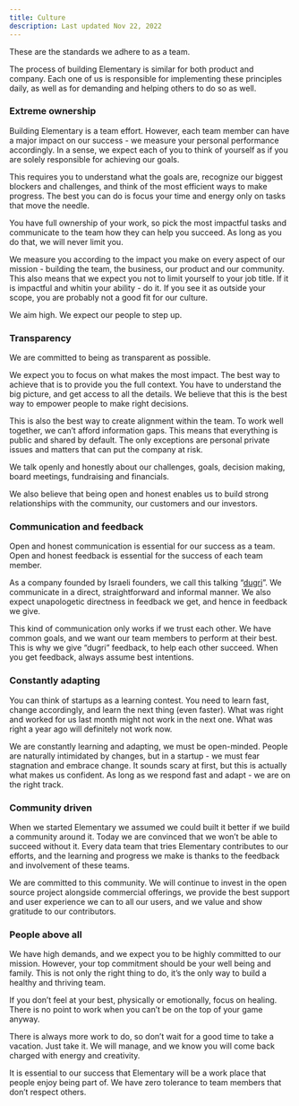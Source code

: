 ```yaml
---
title: Culture
description: Last updated Nov 22, 2022
---
```

These are the standards we adhere to as a team.

The process of building Elementary is similar for both product and company. Each one of us is responsible for implementing these principles daily, as well as for demanding and helping others to do so as well.


### Extreme ownership

Building Elementary is a team effort. However, each team member can have a major impact on our success -  we measure your personal performance accordingly. In a sense, we expect each of you to think of yourself as if you are solely responsible for achieving our goals.

This requires you to understand what the goals are, recognize our biggest blockers and challenges, and think of the most efficient ways to make progress. The best you can do is focus your time and energy only on tasks that move the needle.

You have full ownership of your work, so pick the most impactful tasks and communicate to the team how they can help you succeed. As long as you do that, we will never limit you.

We measure you according to the impact you make on every aspect of our mission - building the team, the business, our product and our community.  This also means that we expect you not to limit yourself to your job title. If it is impactful and whitin your ability - do it. If you see it as outside your scope, you are probably not a good fit for our culture.

We aim high. We expect our people to step up.

### Transparency

We are committed to being as transparent as possible.

We expect you to focus on what makes the most impact. The best way to achieve that is to provide you the full context. You have to understand the big picture, and get access to all the details. We believe that this is the best way to empower people to make right decisions.

This is also the best way to create alignment within the team. To work well together, we can’t afford information gaps. This means that everything is public and shared by default. The only exceptions are personal private issues and matters that can put the company at risk.

We talk openly and honestly about our challenges, goals, decision making, board meetings, fundraising and financials.

We also believe that being open and honest enables us to build strong relationships with the community, our customers and our investors.

### Communication and feedback

Open and honest communication is essential for our success as a team. Open and honest feedback is essential for the success of each team member.

As a company founded by Israeli founders, we call this talking “[dugri](https://www.thejc.com/judaism/jewish-words/dugri-1.13684)”. We communicate in a direct, straightforward and informal manner. We also expect unapologetic directness in feedback we get, and hence in feedback we give.

This kind of communication only works if we trust each other. We have common goals, and we want our team members to perform at their best. This is why we give “dugri” feedback, to help each other succeed. When you get feedback, always assume best intentions.

### Constantly adapting

You can think of startups as a learning contest. You need to learn fast, change accordingly, and learn the next thing (even faster). What was right and worked for us last month might not work in the next one. What was right a year ago will definitely not work now.

We are constantly learning and adapting, we must be open-minded. People are naturally intimidated by changes, but in a startup - we must fear stagnation and embrace change. It sounds scary at first, but this is actually what makes us confident. As long as we respond fast and adapt - we are on the right track.

### Community driven

When we started Elementary we assumed we could built it better if we build a community around it. Today we are convinced that we won’t be able to succeed without it. Every data team that tries Elementary contributes to our efforts, and the learning and progress we make is thanks to the feedback and involvement of these teams.

We are committed to this community. We will continue to invest in the open source project alongside commercial offerings, we provide the best support and user experience we can to all our users, and we value and show gratitude to our contributors.

### People above all

We have high demands, and we expect you to be highly committed to our mission. However, your top commitment should be your well being and family. This is not only the right thing to do, it’s the only way to build a healthy and thriving team.

If you don’t feel at your best, physically or emotionally, focus on healing. There is no point to work when you can’t be on the top of your game anyway.

There is always more work to do, so don’t wait for a good time to take a vacation. Just take it. We will manage, and we know you will come back charged with energy and creativity.

It is essential to our success that Elementary will be a work place that people enjoy being part of. We have zero tolerance to team members that don’t respect others.
